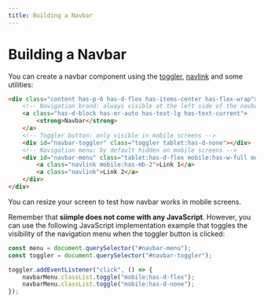 ```yaml
---
title: Building a Navbar
---
```


# Building a Navbar

You can create a navbar component using the [toggler](/components/toggler), [navlink](/components/navlink) and some utilities:

<NavbarExample />

```html
<div class="content has-p-6 has-d-flex has-items-center has-flex-wrap">
    <!-- Navigation brand: always visible at the left side of the navbar -->
    <a class="has-d-block has-mr-auto has-text-lg has-text-current">
        <strong>Navbar</strong>
    </a>
    <!-- Toggler button: only visible in mobile screens -->
    <div id="navbar-toggler" class="toggler tablet:has-d-none"></div>
    <!-- Navigation menu: by default hidden on mobile screens -->
    <div id="navbar-menu" class="tablet:has-d-flex mobile:has-w-full mobile:has-flex-column mobile:has-mt-4 mobile:has-d-none">
        <a class="navlink mobile:has-mb-2">Link 1</a>
        <a class="navlink">Link 2</a>
    </div>
</div>
``` 

You can resize your screen to test how navbar works in mobile screens.

Remember that **siimple does not come with any JavaScript**. However, you can use the following JavaScript implementation example that toggles the visibility of the navigation menu when the toggler button is clicked:

```javascript
const menu = document.querySelector("#navbar-menu");
const toggler = document.querySelector("#navbar-toggler");

toggler.addEventListener("click", () => {
    navbarMenu.classList.toggle("mobile:has-d-flex");
    navbarMenu.classList.toggle("mobile:has-d-none");
});
```
